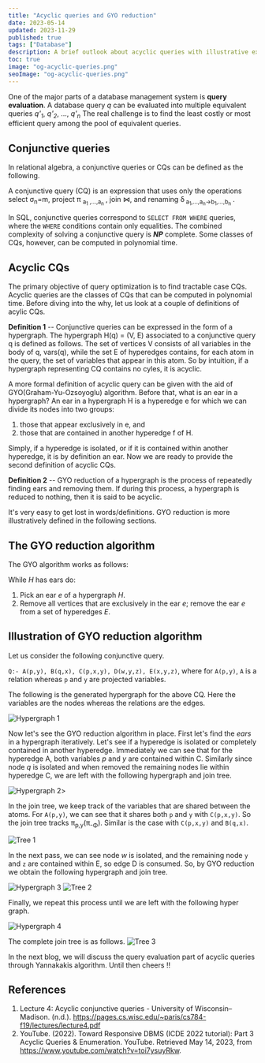 ```yaml
---
title: "Acyclic queries and GYO reduction"
date: 2023-05-14
updated: 2023-11-29
published: true
tags: ["Database"]
description: A brief outlook about acyclic queries with illustrative examples of GYO reduction.
toc: true
image: "og-acyclic-queries.png"
seoImage: "og-acyclic-queries.png"
---
```


One of the major parts of a database management system is **query evaluation**.
A database query _q_ can be evaluated into multiple equivalent queries _q'<sub>1</sub>_, _q'<sub>2</sub>_, ..., _q'<sub>n</sub>_
The real challenge is to find the least costly or most efficient query among the pool of equivalent queries.

## Conjunctive queries

In relational algebra, a conjunctive queries or CQs can be defined as the following.

<Callout>
  A conjunctive query (CQ) is an expression that uses only the operations select
  σ<sub>n</sub>=m, project π
  <sub>
    a<sub>1</sub>
  </sub>
  <sub>
    ,...,a<sub>n</sub>
  </sub>, join ⋈, and renaming δ<sub>
    a<sub>1</sub>,...,a<sub>n</sub>→b<sub>1</sub>,...,b<sub>n</sub>
  </sub>.
</Callout>

In SQL, conjunctive queries correspond to `SELECT FROM WHERE` queries, where the `WHERE`
conditions contain only equalities. The combined complexity of solving a conjunctive query is **_NP_** complete.
Some classes of CQs, however, can be computed in polynomial time.

## Acyclic CQs

The primary objective of query optimization is to find tractable case CQs.
Acyclic queries are the classes of CQs that can be computed in polynomial time.
Before diving into the why, let us look at a couple of definitions of acylic CQs.

<Callout>
<b>Definition 1</b> -- Conjunctive queries can be expressed in the form of a hypergraph. The hypergraph H(q) = (V, E) associated to a conjunctive query
q is defined as follows. The set of vertices V consists of all variables in the body of q, vars(q), while the set
E of hyperedges contains, for each atom in the query, the set of variables that appear in this atom. So by intuition, if a hypergraph representing CQ contains no cyles, it is acyclic.

</Callout>

A more formal definition of acyclic query can be given with the aid of GYO(Graham-Yu-Ozsoyoglu) algorithm. Before that, what is an ear in a hypergraph? An ear in a hypergraph H is a hyperedge e for which we can divide its nodes into two
groups:

1. those that appear exclusively in e, and
1. those that are contained in another hyperedge f of H.

Simply, if a hyperedge is isolated, or if it is contained within another hyperedge, it is by
definition an ear. Now we are ready to provide the second definition of acyclic CQs.

<Callout>
  <b>Definition 2</b> -- GYO reduction of a hypergraph is the process of
  repeatedly finding ears and removing them. If during this process, a
  hypergraph is reduced to nothing, then it is said to be acyclic.
</Callout>

It's very easy to get lost in words/definitions. GYO reduction is more illustratively defined in the following sections.

## The GYO reduction algorithm

The GYO algorithm works as follows:

<Callout>
  While <i>H</i> has ears do:
  <ol>
    <li>
      Pick an ear <i>e</i> of a hypergraph <i>H</i>.
    </li>
    <li>
      Remove all vertices that are exclusively in the ear <i>e</i>; remove the
      ear <i>e</i> from a set of hyperedges <i>E</i>.
    </li>
  </ol>
</Callout>

## Illustration of GYO reduction algorithm

Let us consider the following conjunctive query.

`Q:- A(p,y), B(q,x), C(p,x,y), D(w,y,z), E(x,y,z)`, where for `A(p,y)`, `A` is a relation whereas `p` and `y` are projected variables.

The following is the generated hypergraph for the above CQ. Here the variables are the nodes whereas the relations are the edges.

![Hypergraph 1](./hypergraph-1.png)

Now let's see the GYO reduction algorithm in place. First let's find the _ears_ in a hypergraph iteratively. Let's see if a hyperedge is isolated or completely contained in another hyperedge.
Immediately we can see that for the hyperedge A, both variables _p_ and _y_ are contained within C. Similarly since node _q_ is isolated and when removed the remaining nodes lie within hyperedge C,
we are left with the following hypergraph and join tree.

![Hypergraph 2](./hypergraph-2.png)>

In the join tree, we keep track of the variables that are shared between the atoms.
For `A(p,y)`, we can see that it shares both `p` and `y` with `C(p,x,y)`. So the
join tree tracks π<sub>p,y</sub>(π<sub>-Φ</sub>). Similar is the case with `C(p,x,y)` and `B(q,x)`.

![Tree 1](./tree-1.png)

In the next pass, we can see node _w_ is isolated, and the remaining node `y` and `z` are contained within E, so edge D is consumed.
So, by GYO reduction we obtain the following hypergraph and join tree.

![Hypergraph 3](./hypergraph-3.png)
![Tree 2](./tree-2.png)

Finally, we repeat this process until we are left with the following hyper graph.

![Hypergraph 4](./hypergraph-4.png)

The complete join tree is as follows.
![Tree 3](./tree-3.png)

In the next blog, we will discuss the query evaluation part of acyclic queries through Yannakakis algorithm. Until then cheers !!

## References

1. Lecture 4: Acyclic conjunctive queries - University of Wisconsin–Madison. (n.d.). https://pages.cs.wisc.edu/~paris/cs784-f19/lectures/lecture4.pdf
1. YouTube. (2022). Toward Responsive DBMS (ICDE 2022 tutorial): Part 3 Acyclic Queries &amp; Enumeration. YouTube. Retrieved May 14, 2023, from https://www.youtube.com/watch?v=toi7ysuyRkw.
